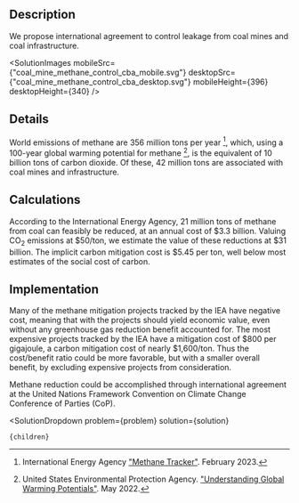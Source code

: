


## Description

We propose international agreement to control leakage from coal mines and coal infrastructure.

<SolutionImages 
  mobileSrc={"coal_mine_methane_control_cba_mobile.svg"}
  desktopSrc={"coal_mine_methane_control_cba_desktop.svg"}
  mobileHeight={396}
  desktopHeight={340}
/>

## Details

World emissions of methane are 356 million tons per year [^"1"], which, using a 100-year global warming potential for methane [^"2"], is the equivalent of 10 billion tons of carbon dioxide. Of these, 42 million tons are associated with coal mines and infrastructure.

## Calculations

According to the International Energy Agency, 21 million tons of methane from coal can feasibly be reduced, at an annual cost of $3.3 billion. Valuing CO<sub>2</sub> emissions at $50/ton, we estimate the value of these reductions at $31 billion. The implicit carbon mitigation cost is $5.45 per ton, well below most estimates of the social cost of carbon.

## Implementation

Many of the methane mitigation projects tracked by the IEA have negative cost, meaning that with the projects should yield economic value, even without any greenhouse gas reduction benefit accounted for. The most expensive projects tracked by the IEA have a mitigation cost of $800 per gigajoule, a carbon mitigation cost of nearly $1,600/ton. Thus the cost/benefit ratio could be more favorable, but with a smaller overall benefit, by excluding expensive projects from consideration.

Methane reduction could be accomplished through international agreement at the United Nations Framework Convention on Climate Change Conference of Parties (CoP).

[^"1"]: International Energy Agency ["Methane Tracker"](https://www.iea.org/data-and-statistics/data-tools/methane-tracker). February 2023.

[^"2"]: United States Environmental Protection Agency. ["Understanding Global Warming Potentials"](https://www.epa.gov/ghgemissions/understanding-global-warming-potentials). May 2022.

  <SolutionDropdown 
    problem={problem} 
    solution={solution}
  >
    {children}
  </SolutionDropdown>